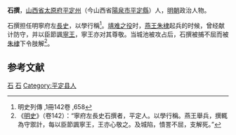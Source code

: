'''石撰'''，[[山西省|山西省]][[太原府|太原府]][[平定州|平定州]]（今山西省[[陽泉市|陽泉市]][[平定縣|平定縣]]）人，[[明朝|明朝]]政治人物。

石撰担任明寧府左[[長史|長史]]，以學行稱<ref>明史列傳 ,1冊142卷 ,658 </ref>。[[靖难之役|靖难之役]]时，[[燕王|燕王]][[朱棣|朱棣]]起兵的时候，曾经献计防守，并以臣節諷[[寧王|寧王]]，寧王亦对其尊敬。当城池被攻占后，石撰被捕不屈而被[[朱棣|朱棣]]下令肢解<ref>《[[明史|明史]]》（卷142）：“寧府左長史石撰者，平定人。以學行稱。燕王舉兵，撰輒為守禦計，每以臣節諷寧王，王亦心敬之。及城陷，憤詈不屈，支解死。”</ref>。

==参考文献==
{{wikisource|明史/卷142}}
<div class="references-small">
<references />
</div>

{{明朝人物小作品}}

[[Category:明朝王府長史|石]]
[[Category:靖难之役人物|石]]
[[Category:平定县人|Category:平定县人]]